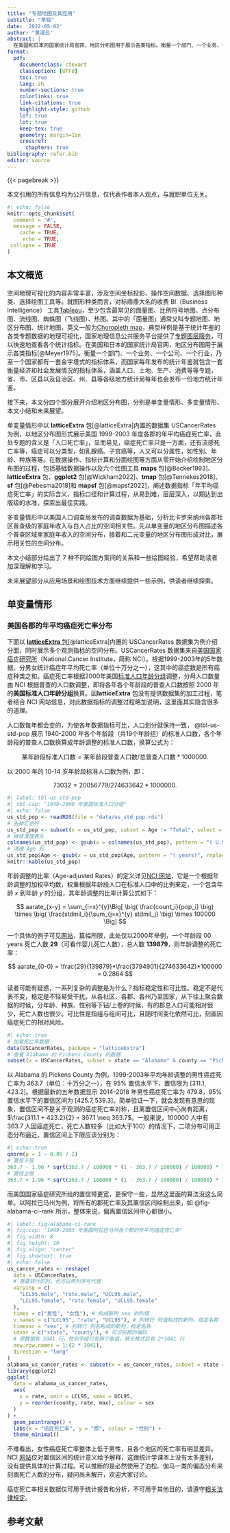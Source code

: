 ```yaml
---
title: "专题地图及其应用"
subtitle: "草稿"
date: '2022-05-02'
author: "黄湘云"
abstract: | 
  在美国和日本的国家统计局官网，地区分布图用于展示各类指标。衡量一个部门、一个业务、一个公司、一个行业，乃至一个国家都有一套金字塔式的指标体系，而国家每年发布的统计年鉴就包含一套衡量经济和社会发展情况的指标体系，涵盖人口、土地、生产、消费等等专题，省、市、区县以及自治区、州、县等各级地方统计局每年也会发布一份地方统计年鉴。
format:
  pdf:
    documentclass: ctexart
    classoption: [UTF8]
    toc: true
    lang: zh
    number-sections: true
    colorlinks: true
    link-citations: true
    highlight-style: github
    lof: true
    lot: true
    keep-tex: true
    geometry: margin=1in
    crossref:
      chapters: true
bibliography: refer.bib
editor: source
---
```



{{< pagebreak >}}

::: {.callout-important}
本文引用的所有信息均为公开信息，仅代表作者本人观点，与就职单位无关。
:::


```r
#| echo: false
knitr::opts_chunk$set(
  comment = "#",
  message = FALSE,
    cache = TRUE,
     echo = TRUE,
 collapse = TRUE
)
```


## 本文概览


空间地理可视化的内容非常丰富，涉及空间坐标投影、操作空间数据、选择图形种类、选择绘图工具等。就图形种类而言，对标鼎鼎大名的收费 BI（Business Intelligence） 工具[Tableau](https://www.tableau.com/zh-cn/solutions/maps)，至少包含最常见的面量图、比例符号地图、点分布图、流线图、蜘蛛图（飞线图）、热图。其中的「面量图」通常又叫专题地图、地区分布图、统计地图，英文一般为[Choropleth map](https://en.wikipedia.org/wiki/Choropleth_map)，典型样例是基于统计年鉴的各类专题数据的地理可视化，国家地理信息公共服务平台提供了[专题图层服务](https://zhfw.tianditu.gov.cn/)，可以快速地查看各个统计指标。在美国和日本的国家统计局官网，地区分布图用于展示各类指标[@Meyer1975]。衡量一个部门、一个业务、一个公司、一个行业，乃至一个国家都有一套金字塔式的指标体系，而国家每年发布的统计年鉴就包含一套衡量经济和社会发展情况的指标体系，涵盖人口、土地、生产、消费等等专题，省、市、区县以及自治区、州、县等各级地方统计局每年也会发布一份地方统计年鉴。


接下来，本文分四个部分展开介绍地区分布图，分别是单变量情形、多变量情形、本文小结和未来展望。


单变量情形中以 **latticeExtra** 包[@latticeExtra]内置的数据集 USCancerRates 为例，以地区分布图形式展示美国 1999-2003 年度各郡的年平均癌症死亡率，此处专题的含义是「人口死亡率」，显而易见，癌症死亡率只是一方面，还有流感死亡率等，癌症可以分类型，如乳腺癌、子宫癌等，人又可以分属性，如性别、年龄、种族等等。在数据操作、指标计算和分面绘图等方面从零开始介绍绘制地区分布图的过程，包括基础数据操作以及六个绘图工具 **maps** 包[@Becker1993]、**latticeExtra** 包、**ggplot2** 包[@Wickham2022]、**tmap** 包[@Tennekes2018]、**sf** 包[@Pebesma2018]和 **mapsf** 包[@mapsf2022]，阐述数据指标「年平均癌症死亡率」的实际含义、指标口径和计算过程，从易到难，层层深入，以期达到出版级的水准，探索出最佳实践。


多变量情形中以美国人口调查局发布的调查数据为基础，分析北卡罗来纳州各郡社区普查级的家庭年收入与白人占比的空间相关性。先以单变量的地区分布图描述各个普查区域里家庭年收入的空间分布，接着和二元变量的地区分布图形成对比，展示相关性的空间分布。


本文小结部分给出了 7 种不同绘图方案间的关系和一些绘图经验，希望帮助读者加深理解和学习。


未来展望部分从应用场景和绘图技术方面继续提供一些示例，供读者继续探索。


## 单变量情形


### 美国各郡的年平均癌症死亡率分布

下面以 [**latticeExtra** 包](https://latticeextra.r-forge.r-project.org/)[@latticeExtra]内置的 USCancerRates 数据集为例介绍分面，同时展示多个观测指标的空间分布。USCancerRates 数据集来自[美国国家癌症研究所](https://statecancerprofiles.cancer.gov/)（National Cancer Institute，简称 NCI）。根据1999-2003年的5年数据，分男女统计癌症年平均死亡率（单位十万分之一），这其中的癌症数是所有癌症种类之和。癌症死亡率根据2000年美国[标准人口年龄分组](https://seer.cancer.gov/stdpopulations/stdpop.19ages.html)调整，分母人口数量由 NCI 根据普查的人口数调整，即将各年各个年龄段的普查人口数按照 2000 年的**美国标准人口年龄分组**换算。因**latticeExtra** 包没有提供数据集的加工过程，笔者结合 NCI 网站信息，对此数据指标的调整过程略加说明，这里面其实隐含很多的道理。

人口数每年都会变的，为使各年数据指标可比，人口划分就保持一致， @tbl-us-std-pop 展示 1940-2000 年各个年龄段（共19个年龄组）的标准人口数，各个年龄段的普查人口数换算成年龄调整的标准人口数，换算公式为：

$$
\text{某年龄段标准人口数} = \text{某年龄段普查人口数} / \text{总普查人口数} * 1000000.
$$

以 2000 年的 10-14 岁年龄段标准人口数为例，即：

$$
73032 = 20056779 / 274633642 * 1000000.
$$


```r
#| label: tbl-us-std-pop
#| tbl-cap: "1940-2000 年美国标准人口分组"
#| echo: false
us_std_pop <- readRDS(file = "data/us_std_pop.rds")
# 去掉汇总列
us_std_pop <- subset(x = us_std_pop, subset = Age != "Total", select = setdiff(colnames(us_std_pop), "2000 U.S. Standard Population (Census P25-1130)"))
# 继续清理表头
colnames(us_std_pop) <- gsub(x = colnames(us_std_pop), pattern = "( U.S. Standard Million)", replacement = "", perl = T)
# 清理 Age 列
us_std_pop$Age <- gsub(x = us_std_pop$Age, pattern = "( years)", replacement = "", perl = T)
knitr::kable(us_std_pop)
```


年龄调整的比率（Age-adjusted Rates）的定义详见[NCI 网站](https://seer.cancer.gov/seerstat/tutorials/aarates/definition.html)，它是一个根据年龄调整的加权平均数，权重根据年龄段人口在标准人口中的比例来定，一个包含年龄 $x$ 到年龄 $y$ 的分组，其年龄调整的比率计算公式如下：

$$
aarate_{x-y} = \sum_{i=x}^{y}\Big[ \big( \frac{count_i}{pop_i} \big)  \times \big( \frac{stdmil_i}{\sum_{j=x}^{y} stdmil_j} \big) \times 100000 \Big]
$$

一个具体的例子可见[网站](https://seer.cancer.gov/seerstat/tutorials/aarates/step3.html)，篇幅所限，此处仅以2000年举例，一个年龄段 00 years 死亡人数 **29**（可看作婴儿死亡人数），总人数 **139879**，则年龄调整的死亡率：

$$
aarate_{0-0} = \frac{29}{139879}*\frac{3794901}{274633642}*100000 = 0.2864
$$

读者可能有疑惑，一系列复杂的调整是为什么？指标稳定性和可比性。稳定不是代表不变，稳定是不轻易受干扰。从各社区、各郡、各州乃至国家，从下往上聚合数据的时候，分年龄、种族、性别等下钻/上卷的时候，有的郡总人口可能相对很少，死亡人数也很少。可比性是指组与组间可比，且随时间变化依然可比，刻画因癌症死亡的相对风险。


```r
#| echo: true
# 加载死亡率数据
data(USCancerRates, package = "latticeExtra")
# 查看 Alabama 的 Pickens County 的数据
subset(x = USCancerRates, subset = state == "Alabama" & county == "Pickens County")
```

以 Alabama 的 Pickens County 为例，1999-2003年平均年龄调整的男性癌症死亡率为 363.7（单位：十万分之一），在 95% 置信水平下，置信限为 $[311.1, 423.2]$。根据最新的五年数据显示 2014-2018 年男性癌症死亡率为 479.8，95% 置信水平下的置信区间为 $[425.7, 539.3]$。简单验证一下，就会发现有意思的现象，置信区间不是关于观测的癌症死亡率对称，且离置信区间中心尚有距离， $\frac{311.1 + 423.2}{2} = 367.1 \neq 363.7$。一般来说，100000 人中有 363.7 人因癌症死亡，死亡人数较多（比如大于100）的情况下，二项分布可用正态分布逼近，置信区间上下限应该分别为：

```r
#| echo: true
qnorm(p = 1 - 0.05 / 2)
# 置信下限
363.7 - 1.96 * sqrt(363.7 / 100000 * (1 - 363.7 / 100000) / 100000) * 100000
# 置信上限
363.7 + 1.96 * sqrt(363.7 / 100000 * (1 - 363.7 / 100000) / 100000) * 100000
```

而美国国家癌症研究所给的置信带更宽，更保守一些，显然这里面的算法没这么简单。以阿拉巴马州为例，将所有的郡死亡率及其置信区间绘制出来，如 @fig-alabama-ci-rank 所示，整体来说，偏离置信区间中心都很小。

```r
#| label: fig-alabama-ci-rank
#| fig.cap: "1999-2003 年美国阿拉巴马州各个郡的年平均癌症死亡率"
#| fig.width: 8
#| fig.height: 10
#| fig.align: "center"
#| fig.showtext: true
#| echo: false
us_cancer_rates <- reshape(
  data = USCancerRates,
  # 需要转行的列，也可以用列序号代替
  varying = c(
    "LCL95.male", "rate.male", "UCL95.male",
    "LCL95.female", "rate.female", "UCL95.female"
  ),
  times = c("男性", "女性"), # 构成新列 sex 的列值
  v.names = c("LCL95", "rate", "UCL95"), # 列转行 列值构成的新列，指定名称
  timevar = "sex", # 列转行 列名构成的新列，指定名称
  idvar = c("state", "county"), # 可识别郡的编码
  # 原数据有 3041 行，性别字段只有两个取值，转长格式后有 2*3041 行
  new.row.names = 1:(2 * 3041),
  direction = "long"
)
alabama_us_cancer_rates <- subset(x = us_cancer_rates, subset = state == "Alabama")
library(ggplot2)
ggplot(
  data = alabama_us_cancer_rates,
  aes(
    x = rate, xmin = LCL95, xmax = UCL95,
    y = reorder(county, rate, max), colour = sex
  )
) +
  geom_pointrange() +
  labs(x = "癌症死亡率", y = "郡", colour = "性别") +
  theme_minimal()
```

不难看出，女性癌症死亡率整体上低于男性，且各个地区的死亡率有明显差异。NCI [网站](https://statecancerprofiles.cancer.gov/confidenceintervals.html)仅对置信区间的统计意义给予解释，这跟统计学课本上没有太多差别，没有提供具体的计算过程。可以推断的是必然使用了泊松、伽马一类的偏态分布来刻画死亡人数的分布，疑问尚未解开，欢迎大家讨论。


::: {.callout-warning}
癌症死亡率相关数据仅可用于统计报告和分析，不可用于其他目的，请遵守[相关法律规定](https://statecancerprofiles.cancer.gov/help/data-use.html)。
:::


## 参考文献

